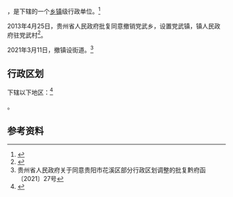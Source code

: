 {{中国乡级行政区|52/01/11/203/000
| 政府驻地 = 党武村
}}

'''{{PAGENAMEBASE}}'''，是{{PRC admin/fullname|52/01/11/203/000|3}}下辖的一个[[乡镇|乡镇]]级行政单位。<ref>{{PRC admin/ref sgc|{{PRC admin/parent|52/01/11/203/000}}}}</ref>

2013年4月25日，贵州省人民政府批复同意撤销党武乡，设置党武镇，镇人民政府驻党武村<ref>{{Cite web|title=省人民政府关于同意贵阳市花溪区党武乡麦坪乡燕楼乡撤乡设镇的批复（黔府函〔2013〕78号）|url=http://www.gzgov.gov.cn/xxgk/jbxxgk/fgwj/zfwj/qfh/201507/t20150703_298083.html|accessdate=2017-09-02|archive-url=https://web.archive.org/web/20170903033632/http://www.gzgov.gov.cn/xxgk/jbxxgk/fgwj/zfwj/qfh/201507/t20150703_298083.html|archive-date=2017-09-03|dead-url=no}}</ref>。

2021年3月11日，撤镇设街道。<ref>贵州省人民政府关于同意贵阳市花溪区部分行政区划调整的批复黔府函〔2021〕27号</ref>

== 行政区划 ==

{{PAGENAMEBASE}}下辖以下地区：<ref>{{PRC admin/ref sgc|52/01/11/203/000}}</ref>

{{PRC admin/children|52/01/11/203/000}}。

== 参考资料 ==

{{reflist}}

{{PRC admin/navcat|52/01/11/203/000}}